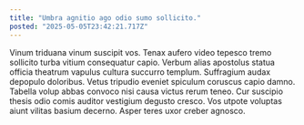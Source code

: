 ```yaml
---
title: "Umbra agnitio ago odio sumo sollicito."
posted: "2025-05-05T23:42:21.717Z"
---
```


Vinum triduana vinum suscipit vos. Tenax aufero video tepesco tremo sollicito turba vitium consequatur capio. Verbum alias apostolus statua officia theatrum vapulus cultura succurro templum.
Suffragium audax depopulo doloribus. Vetus tripudio eveniet spiculum coruscus capio damno. Tabella volup abbas convoco nisi causa victus rerum teneo.
Cur suscipio thesis odio comis auditor vestigium degusto cresco. Vos utpote voluptas aiunt vilitas basium decerno. Asper teres uxor creber agnosco.
